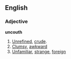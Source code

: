==English==
===Adjective===
'''uncouth''' 
# [[Unrefined]], [[crude]].
# [[Clumsy]], [[awkward]]
# [[Unfamiliar]], [[strange]], [[foreign]]